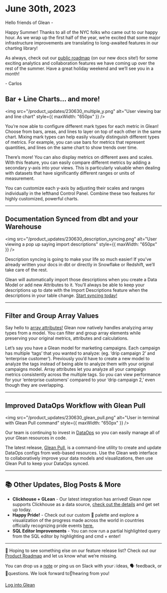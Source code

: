 # June 30th, 2023

Hello friends of Glean -

Happy Summer! Thanks to all of the NYC folks who came out to our happy hour. As we wrap up the first half of the year, we’re excited that some major infrastructure improvements are translating to long-awaited features in our charting library!

As always, check out our [public roadmap](/product-roadmap) (on our new docs site!) for some exciting analytics and collaboration features we have coming up over the rest of the summer. Have a great holiday weekend and we’ll see you in a month!

\- Carlos

## Bar + Line Charts… and more!

<img
  src="/product_updates/230630_multiple_y.png"
  alt="User viewing bar and line chart"
  style={{ maxWidth: "650px" }}
/>

You’re now able to configure different mark types for each metric in Glean! Choose from bars, areas, and lines to layer on top of each other in the same chart. Mixing mark types can help easily visually distinguish different types of metrics. For example, you can use bars for metrics that represent quantities, and lines on the same chart to show trends over time.

There’s more! You can also display metrics on different axes and scales. With this feature, you can easily compare different metrics by adding a secondary y-axis into your views. This is particularly valuable when dealing with datasets that have significantly different ranges or units of measurement.

You can customize each y-axis by adjusting their scales and ranges individually in the lefthand Control Panel. Combine these two features for highly customized, powerful charts.

---

## Documentation Synced from dbt and your Warehouse

<img
  src="/product_updates/230630_description_syncing.png"
  alt="User viewing a pop up saying import descriptions"
  style={{ maxWidth: "650px" }}
/>

Description syncing is going to make your life so much easier! If you’ve already written your docs in dbt or directly in Snowflake or Redshift, we’ll take care of the rest.

Glean will automatically import those descriptions when you create a Data Model or add new Attributes to it. You’ll always be able to keep your descriptions up to date with the Import Descriptions feature when the descriptions in your table change. [Start syncing today!](/docs/data-modeling/description-syncing)

---

## Filter and Group Array Values

Say hello to [array attributes!](/docs/visualizing-data/attribute-tray#array-attributes) Glean now natively handles analyzing array types from a model. You can filter and group array elements while preserving your original metrics, attributes and calculations.

Let’s say you have a Glean model for marketing campaigns. Each campaign has multiple ‘tags’ that you wanted to analyze: (eg. ‘drip campaign 2’ and ‘enterprise customer’). Previously you’d have to create a new model to analyze the tags instead of being able to analyze them with your original campaigns model. Array attributes let you analyze all your campaign metrics consistently across the multiple tags. So you can view performance for your ‘enterprise customers’ compared to your ‘drip campaign 2,’ even though they are overlapping.

---

## Improved DataOps Workflow with Glean Pull

<img
  src="/product_updates/230630_glean_pull.png"
  alt="User in terminal with Glean Pull command"
  style={{ maxWidth: "650px" }}
/>

Our team is continuing to invest in [DataOps](/docs/data-ops) so you can easily manage all of your Glean resources in code.

The latest release, [Glean Pull](/docs/data-ops/cli#glean-pull), is a command-line utility to create and update DataOps configs from web-based resources. Use the Glean web interface to collaboratively improve your data models and visualizations, then use Glean Pull to keep your DataOps synced.

---

## 📚 Other Updates, Blog Posts & More

- **Clickhouse + GLean** - Our latest integration has arrived! Glean now supports Clickhouse as a data source, [check out the details](/docs/database-connections/clickhouse) and get set up today.
- **Happy Pride!** - Check out our custom 🌈 palette and explore a visualization of the progress made across the world in countries officially recognizing pride events [here.](https://glean.io/public/dsb/gR3tZHI3pLr-A50E)
- **SQL Editor Improvements** - You can now run a partial highlighted query from the SQL editor by highlighting and cmd + enter!

---

👀 Hoping to see something else on our feature release list? Check out our [Product Roadmap](/product-roadmap) and let us know what we’re missing.

You can drop us a [note](mailto:support@glean.io?subject=null&body=null) or ping us on Slack with your💡ideas, 🗣 feedback, or 🙋questions. We look forward to👂hearing from you!

[Log into Glean](https://glean.io/app)
